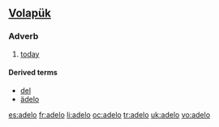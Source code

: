 ==[[Volapük]]==

===Adverb===
{{infl|vo|adverb}}
# [[today]]

====Derived terms====
* [[del]]
* [[ädelo]]

[[es:adelo]]
[[fr:adelo]]
[[li:adelo]]
[[oc:adelo]]
[[tr:adelo]]
[[uk:adelo]]
[[vo:adelo]]
